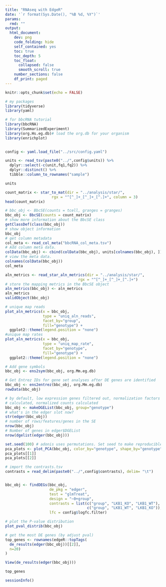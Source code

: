 ```yaml
---
title: "RNAseq with EdgeR"
date: '`r format(Sys.Date(), "%B %d, %Y")`'
params:
  rmd: ""
output:
  html_document:
    dev: png
    code_folding: hide
    self_contained: yes
    toc: true
    toc_depth: 5
    toc_float:
      collapsed: false
      smooth_scroll: true
    number_sections: false
    df_print: paged
---
```


```r
knitr::opts_chunk$set(echo = FALSE)
```

```r
# my packages
library(tidyverse)
library(yaml)

# for bbcRNA tutorial
library(bbcRNA)
library(SummarizedExperiment)
library(org.Hs.eg.db)# load the org.db for your organism
library(enrichplot)
 
```

```r
config <- yaml.load_file("../src/config.yaml")

units <- read_tsv(paste0("../",config$units)) %>% 
  dplyr::select(-c(unit,fq1,fq2)) %>%
  dplyr::distinct() %>%
  tibble::column_to_rownames("sample")

units

```

```r
count_matrix <- star_to_mat(dir = "../analysis/star/", 
                     rgx = "^[^_]+_[^_]+_[^.]+", column = 3)
head(count_matrix)
```

``` r
# bbc_obj <- BbcSE(counts = tcell, granges = granges)
bbc_obj <- BbcSE(counts = count_matrix)
# show more information about the BbcSE class
getClassDef(class(bbc_obj))
# show object information
bbc_obj
# get column metadata
col_meta <- read_col_meta("bbcRNA_col_meta.tsv")
# Add column meta data.
colData(bbc_obj) <- cbind(colData(bbc_obj), units[colnames(bbc_obj), ])
# view the meta data.
colnames(colData(bbc_obj))
col_meta
```

```r
aln_metrics <- read_star_aln_metrics(dir = "../analysis/star/", 
                                 rgx = "^[^_]+_[^_]+_[^.]+")
# store the mapping metrics in the BbcSE object
aln_metrics(bbc_obj) <- aln_metrics
aln_metrics
validObject(bbc_obj)
```

```r
# unique map reads
plot_aln_metrics(x = bbc_obj,
                 type = "uniq_aln_reads",
                 facet_by="group", 
                 fill="genotype") + 
  ggplot2::theme(legend.position = "none")
#unique map rates
plot_aln_metrics(x = bbc_obj, 
                 type = "uniq_map_rate", 
                 facet_by="genotype", 
                 fill="genotype") + 
  ggplot2::theme(legend.position = "none")

```

```r
# Add gene symbols
bbc_obj <- ens2sym(bbc_obj, org.Mm.eg.db)

# Get Entrez IDs for gene set analyses after DE genes are identified
bbc_obj <- ens2entrez(bbc_obj, org.Mm.eg.db)
rowData(bbc_obj)
```

```r
# by default, low expression genes filtered out, normalization factors
# calculated, normalized counts calculated
bbc_obj <- makeDGEList(bbc_obj, group="genotype")
# what's in the edger slot now?
str(edger(bbc_obj))
# number of rows/features/genes in the SE
nrow(bbc_obj)
# Number of genes in edger$DGEList
nrow(dgelist(edger(bbc_obj)))
```

```r
set.seed(100) # adonis uses permutations. Set seed to make reproducible.
pca_plots <- plot_PCA(bbc_obj, color_by="genotype", shape_by="genotype", adonis_by=c("genotype"))
pca_plots[[1]]
pca_plots[[2]]
```

```r
# import the contrasts.tsv 
contrasts = read_delim(paste0("../",config$contrasts), delim= "\t")


bbc_obj <- findDEGs(bbc_obj, 
                    de_pkg = "edger",
                    test = "glmTreat", 
                    design = "~0+group",
                    contrasts = list(c("group", "LKB1_KO", "LKB1_WT"),
                                     c("group", "LKB1_WT", "LKB1_KO")),
                    lfc = config$logfc.filter)

# plot the P-value distribution
plot_pval_distrib(bbc_obj)
```

```r
# get the most DE genes (by adjust pval)
top_genes <- rownames(edgeR::topTags(
  de_results(edger(bbc_obj))[[2]],
  n=20)
)

View(de_results(edger(bbc_obj)))

top_genes
```


```r
sessionInfo()
```
